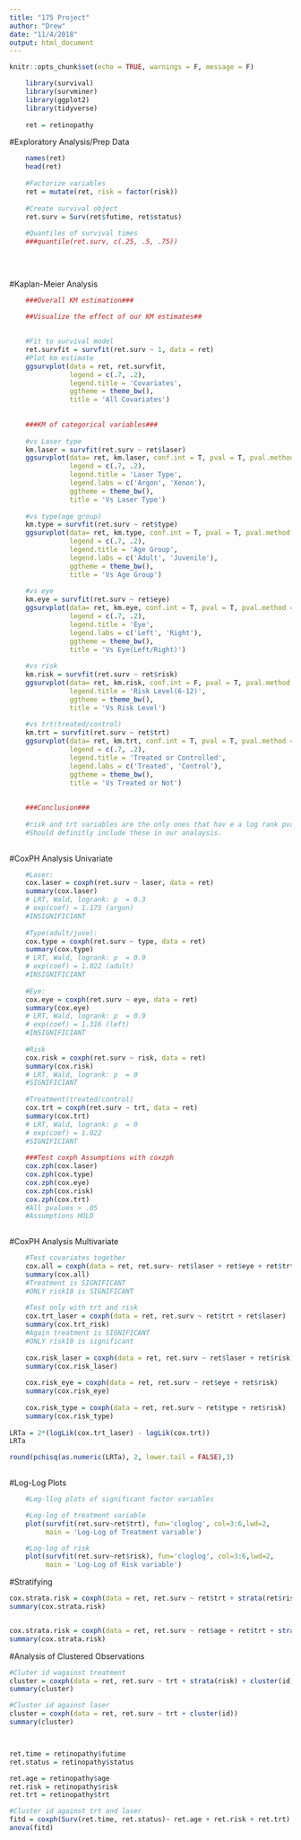 ```yaml
---
title: "175 Project"
author: "Drew"
date: "11/4/2018"
output: html_document
---
```


```r
knitr::opts_chunk$set(echo = TRUE, warnings = F, message = F)
```

```r
    library(survival)
    library(survminer)
    library(ggplot2)
    library(tidyverse)
    
    ret = retinopathy
```

#Exploratory Analysis/Prep Data
```r
    names(ret)
    head(ret)
    
    #Factorize variables
    ret = mutate(ret, risk = factor(risk))
    
    #Create survival object
    ret.surv = Surv(ret$futime, ret$status)
    
    #Quantiles of survival times
    ###quantile(ret.surv, c(.25, .5, .75))
    
    
    
```
    
#Kaplan-Meier Analysis
```r
    ###Overall KM estimation###

    ##Visualize the effect of our KM estimates##
    
    
    #Fit to survival model
    ret.survfit = survfit(ret.surv ~ 1, data = ret)
    #Plot km estimate
    ggsurvplot(data = ret, ret.survfit,
               legend = c(.7, .2),
               legend.title = 'Covariates',
               ggtheme = theme_bw(),
               title = 'All Covariates')
    
    
    ###KM of categorical variables###
    
    #vs Laser type
    km.laser = survfit(ret.surv ~ ret$laser)
    ggsurvplot(data= ret, km.laser, conf.int = T, pval = T, pval.method = T,
               legend = c(.7, .2),
               legend.title = 'Laser Type',
               legend.labs = c('Argon', 'Xenon'),
               ggtheme = theme_bw(),
               title = 'Vs Laser Type')
    
    #vs type(age group)
    km.type = survfit(ret.surv ~ ret$type)
    ggsurvplot(data= ret, km.type, conf.int = T, pval = T, pval.method = T,
               legend = c(.7, .2),
               legend.title = 'Age Group',
               legend.labs = c('Adult', 'Juvenile'),
               ggtheme = theme_bw(),
               title = 'Vs Age Group')
    
    #vs eye
    km.eye = survfit(ret.surv ~ ret$eye)
    ggsurvplot(data= ret, km.eye, conf.int = T, pval = T, pval.method = T,
               legend = c(.7, .2),
               legend.title = 'Eye',
               legend.labs = c('Left', 'Right'),
               ggtheme = theme_bw(),
               title = 'Vs Eye(Left/Right)')
    
    #vs risk
    km.risk = survfit(ret.surv ~ ret$risk)
    ggsurvplot(data= ret, km.risk, conf.int = F, pval = T, pval.method = T,
               legend.title = 'Risk Level(6-12)',
               ggtheme = theme_bw(),
               title = 'Vs Risk Level')
    
    #vs trt(treated/control)
    km.trt = survfit(ret.surv ~ ret$trt)
    ggsurvplot(data= ret, km.trt, conf.int = T, pval = T, pval.method = T,
               legend = c(.7, .2),
               legend.title = 'Treated or Controlled',
               legend.labs = c('Treated', 'Control'),
               ggtheme = theme_bw(),
               title = 'Vs Treated or Not')
    
    
    ###Conclusion###
    
    #risk and trt variables are the only ones that hav e a log rank pvalue below .05
    #Should definitly include these in our analaysis.
    
```


#CoxPH Analysis Univariate
```r
    #Laser:
    cox.laser = coxph(ret.surv ~ laser, data = ret)
    summary(cox.laser)
    # LRT, Wald, logrank: p  = 0.3
    # exp(coef) = 1.175 (argon)
    #INSIGNIFICIANT
    
    #Type(adult/juve):
    cox.type = coxph(ret.surv ~ type, data = ret)
    summary(cox.type)
    # LRT, Wald, logrank: p  = 0.9
    # exp(coef) = 1.022 (adult)
    #INSIGNIFICIANT
    
    #Eye:
    cox.eye = coxph(ret.surv ~ eye, data = ret)
    summary(cox.eye)
    # LRT, Wald, logrank: p  = 0.9
    # exp(coef) = 1.316 (left)
    #INSIGNIFICIANT
    
    #Risk
    cox.risk = coxph(ret.surv ~ risk, data = ret)
    summary(cox.risk)
    # LRT, Wald, logrank: p  = 0
    #SIGNIFICIANT
    
    #Treatment(treated/control)
    cox.trt = coxph(ret.surv ~ trt, data = ret)
    summary(cox.trt)
    # LRT, Wald, logrank: p  = 0
    # exp(coef) = 1.022
    #SIGNIFICIANT
    
    ###Test coxph Assumptions with coxzph
    cox.zph(cox.laser)
    cox.zph(cox.type)
    cox.zph(cox.eye)
    cox.zph(cox.risk)
    cox.zph(cox.trt)
    #All pvalues > .05
    #Assumptions HOLD
    
```

#CoxPH Analysis Multivariate
```r
    #Test covariates together
    cox.all = coxph(data = ret, ret.surv~ ret$laser + ret$eye + ret$trt + ret$type + ret$risk)
    summary(cox.all)
    #Treatment is SIGNIFICANT
    #ONLY risk10 is SIGNIFICANT
    
    #Test only with trt and risk
    cox.trt_laser = coxph(data = ret, ret.surv ~ ret$trt + ret$laser)
    summary(cox.trt_risk)
    #Again treatment is SIGNIFICANT
    #ONLY risk10 is significant
    
    cox.risk_laser = coxph(data = ret, ret.surv ~ ret$laser + ret$risk)
    summary(cox.risk_laser)
    
    cox.risk_eye = coxph(data = ret, ret.surv ~ ret$eye + ret$risk)
    summary(cox.risk_eye)
    
    cox.risk_type = coxph(data = ret, ret.surv ~ ret$type + ret$risk)
    summary(cox.risk_type)
    
LRTa = 2*(logLik(cox.trt_laser) - logLik(cox.trt))
LRTa

round(pchisq(as.numeric(LRTa), 2, lower.tail = FALSE),3)
    
```



#Log-Log Plots
```r
    #Log-llog plots of significant factor variables

    #Log-log of treatment variable
    plot(survfit(ret.surv~ret$trt), fun='cloglog', col=3:6,lwd=2,
         main = 'Log-Log of Treatment variable')

    #Log-log of risk
    plot(survfit(ret.surv~ret$risk), fun='cloglog', col=3:6,lwd=2,
         main = 'Log-Log of Risk variable')
```


#Stratifying
```r
cox.strata.risk = coxph(data = ret, ret.surv ~ ret$trt + strata(ret$risk))
summary(cox.strata.risk)


cox.strata.risk = coxph(data = ret, ret.surv ~ ret$age + ret$trt + strata(ret$risk))
summary(cox.strata.risk)
```


#Analysis of Clustered Observations

```r
#Cluter id wagainst treatment
cluster = coxph(data = ret, ret.surv ~ trt + strata(risk) + cluster(id))
summary(cluster)

#Cluster id against laser
cluster = coxph(data = ret, ret.surv ~ trt + cluster(id))
summary(cluster)



ret.time = retinopathy$futime
ret.status = retinopathy$status

ret.age = retinopathy$age
ret.risk = retinopathy$risk
ret.trt = retinopathy$trt

#Cluster id against trt and laser
fitd = coxph(Surv(ret.time, ret.status)~ ret.age + ret.risk + ret.trt)
anova(fitd)

```